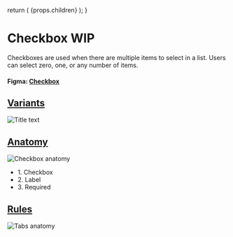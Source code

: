

  return (
    <Layout
      title="Design"
      sideNav="design"
      editPageRoute="design/components/checkbox"
      shouldIncludePageIndex
    >
      {props.children}
    </Layout>
  );
}

# Checkbox WIP

<IntroText>
  Checkboxes are used when there are multiple items to select in a list. Users
  can select zero, one, or any number of items.
</IntroText>

#### Figma: [Checkbox](<https://www.figma.com/file/W3hxWj6VZydNaNGJSGxRsV/TableKit-Components-(3.0)>)

## [Variants](#variants)

![Title text](/static/img/components/checkbox-varients.png 'IMAGEDESCRIPTION')

## [Anatomy](website/src/design/components/checkbox.html#anatomy)

![Checkbox anatomy](/static/img/components/anatomy-checkbox.svg 'IMAGEDESCRIPTION')

<ul>
  <li>1. Checkbox</li>
  <li>2. Label</li>
  <li>3. Required</li>
</ul>

## [Rules](website/src/design/components/checkbox.html#rules)

![Tabs anatomy](/static/img/components/checkbox-rules.png 'IMAGEDESCRIPTION')
